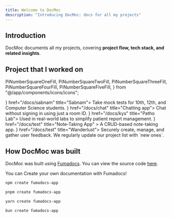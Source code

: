 ```yaml
---
title: Welcome to DocMoc
description: "Introducing DocMoc: docs for all my projects"
---
```


## Introduction

DocMoc documents all my projects, covering **project flow, tech stack, and related insights**.

## Project that I worked on

  PiNumberSquareOneFill,
  PiNumberSquareTwoFill,
  PiNumberSquareThreeFill,
  PiNumberSquareFourFill,
  PiNumberSquareFiveFill,
} from "@/app/components/icons/icons";

<Cards>
  <Card icon={<PiNumberSquareOneFill />} href="/docs/sabnam" title="Sabnam">
    Take mock tests for 10th, 12th, and Computer Science students.
  </Card>
  <Card icon={<PiNumberSquareTwoFill />} href="/docs/chat" title="Chatting app">
    Chat without signing in using just a room ID.
  </Card>
  <Card icon={<PiNumberSquareThreeFill />} href="/docs/kys" title="Patho Lab">
    Used in real-world labs to simplify patient report management.
  </Card>
  <Card
    icon={<PiNumberSquareFourFill />}
    href="/docs/test"
    title="Note-Taking App"
  >
    A CRUD-based note-taking app.
  </Card>
  <Card icon={<PiNumberSquareFiveFill />} href="/docs/test" title="Wanderlust">
    Securely create, manage, and gather user feedback.
  </Card>
</Cards>

<Callout title="Notice">
  We regularly update our project list with `new ones`.
</Callout>

## How DocMoc was built

DocMoc was built using [Fumadocs](https://fumadocs.vercel.app). You can view the source code [here](https://github.com/fumadocs/docmoc).

You can Create your own documentation with Fumadocs!

```bash tab="npm"
npm create fumadocs-app
```

```bash tab="pnpm"
pnpm create fumadocs-app
```

```bash tab="yarn"
yarn create fumadocs-app
```

```bash tab="bun"
bun create fumadocs-app
```
